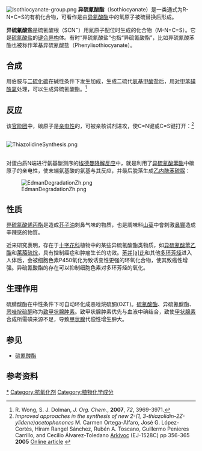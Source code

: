[[File:Isothiocyanate-group.png|right]]
'''异硫氰酸酯'''（Isothiocyanate）是一类通式为R-N=C=S的有机化合物，可看作是由[[异氰酸酯|异氰酸酯]]中的氧原子被硫替换后形成。

'''异硫氰酸盐'''是硫氰酸根（SCN<sup>−</sup>）用氮原子配位时生成的化合物（M-N=C=S）。它是[[硫氰酸盐|硫氰酸盐]]的[[键合异构|键合异构]]体。有时“异硫氰酸盐”也指“异硫氰酸酯”，比如异硫氰酸苯酯也被称作苯基异硫氰酸盐（Phenylisothiocyanate）。

==合成==
用伯胺与[[二硫化碳|二硫化碳]]在碱性条件下发生加成，生成二硫代[[氨基甲酸|氨基甲酸]]盐后，用[[对甲苯磺酰氯|对甲苯磺酰氯]]处理，可以生成异硫氰酸酯。<ref>R. Wong, S. J. Dolman, ''J. Org. Chem.'', '''2007''', ''72'', 3969-3971.</ref>

==反应==
该[[官能团|官能团]]中，碳原子是[[亲电性|亲电性]]的，可被亲核试剂进攻，使C=N键或C=S键打开：<ref>''Improved approaches in the synthesis of new 2-(1, 3-thiazolidin-2Z-ylidene)acetophenones'' M. Carmen Ortega-Alfaro, José G. López-Cortés, Hiram Rangel Sánchez, Rubén A. Toscano, Guillermo Penieres Carrillo, and Cecilio Álvarez-Toledano [[Arkivoc|Arkivoc]] (EJ-1528C) pp 356-365 '''2005''' [http://www.arkat-usa.org/ark/journal/2005/I06_Juaristi/1528/EJ-1528C.asp Online article] {{Wayback|url=http://www.arkat-usa.org/ark/journal/2005/I06_Juaristi/1528/EJ-1528C.asp |date=20060426193809 }}</ref>

<br />
[[File:ThiazolidineSynthesis.png|center]]

<br />
对蛋白质N端进行氨基酸测序的[[埃德曼降解反应|埃德曼降解反应]]中，就是利用了[[异硫氰酸苯酯|异硫氰酸苯酯]]中碳原子的亲电性，使末端氨基酸的氨基与其反应，并最后脱落生成[[乙内酰苯硫脲|乙内酰苯硫脲]]：

[[File:EdmanDegradationZh.png|center]]

==性质==
[[异硫氰酸烯丙酯|异硫氰酸烯丙酯]]是造成[[芥子油|芥子油]]刺鼻气味的物质，也是調味料[[山葵|山葵]]中會刺激[[鼻竇|鼻竇]]造成辛辣感的物質。

近来研究表明，存在于[[十字花科|十字花科]]植物中的某些异硫氰酸酯类物质，如[[异硫氰酸苯乙酯|异硫氰酸苯乙酯]]和[[莱菔硫烷|莱菔硫烷]]，具有控制癌症和肿瘤生长的功效。[[苯并芘|<nowiki>苯并[a]芘</nowiki>]]和其他[[多环芳烃|多环芳烃]]进入人体后，会被细胞色素P450氧化为致诱变性更强的环氧化合物，使其致癌性增强。异硫氰酸酯的存在可以抑制细胞色素对多环芳烃的氧化。
==生理作用==
硫腈酸酯在中性条件下可自动环化成恶唑烷硫酮(OZT)。[[硫氰酸酯|硫氰酸酯]]、异硫氰酸酯、[[恶唑烷硫酮|恶唑烷硫酮]]称为[[致甲状腺肿素|致甲状腺肿素]]。致甲状腺肿素优先与血液中碘结合，致使[[甲状腺素|甲状腺素]]合成所需碘来源不足，导致[[甲状腺|甲状腺]]代偿性增生肿大。

==参见==

*[[硫氰酸酯|硫氰酸酯]]

==参考资料==
{{reflist}}

{{无机碳化合物}}
{{官能团}}

[[Category:异硫氰酸酯|*]]
[[Category:抗氧化剂|Category:抗氧化剂]]
[[Category:植物化学成分|Category:植物化学成分]]